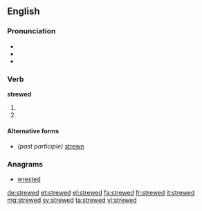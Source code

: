 ==English==

===Pronunciation===
* {{IPA|/struːd/}}
* {{audio|en-us-strewed.ogg|Audio (US)|lang=en}}
* {{audio|en-uk-Strewed.ogg|Audio (UK)|lang=en}}

===Verb===
'''strewed'''

# {{en-simple past of|strew}}
# {{past participle of|strew|lang=en}}

====Alternative forms====
* ''(past participle)'' [[strewn]]

===Anagrams===
* [[wrested#English|wrested]]

[[de:strewed]]
[[et:strewed]]
[[el:strewed]]
[[fa:strewed]]
[[fr:strewed]]
[[it:strewed]]
[[mg:strewed]]
[[sv:strewed]]
[[ta:strewed]]
[[vi:strewed]]